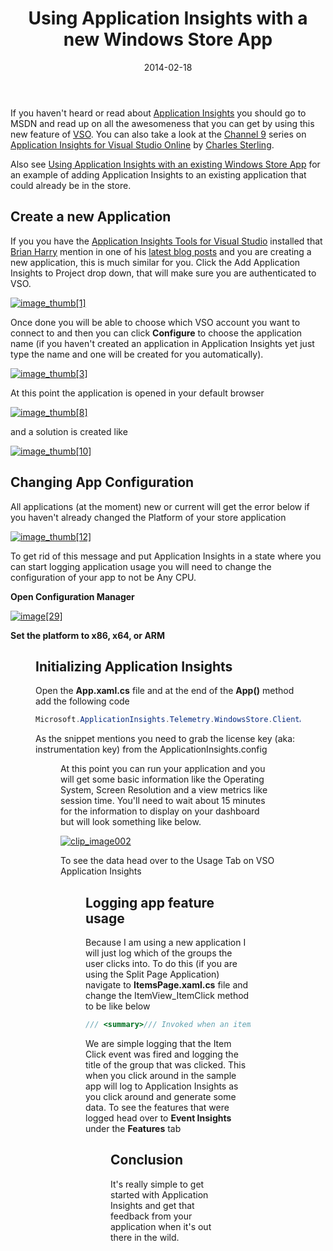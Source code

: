 ﻿---
title: 'Using Application Insights with a new Windows Store App'
date: 2014-02-18
tags: ['Azure', 'Application Insights', 'Windows Store App']
draft: false
summary: 'If you haven''t heard or read about Application Insights you should go to MSDN and read up on all the awesomeness that you can get by using this new feature of VSO. You can also take a look at the Channel 9 series on Application Insights for Visual Studio Online by Charles Sterling.'
---


If you haven't heard or read about [Application Insights](http://msdn.microsoft.com/en-us/library/dn481095.aspx) you should go to MSDN and read up on all the awesomeness that you can get by using this new feature of [VSO](http://www.visualstudio.com/en-us/products/visual-studio-online-overview-vs.aspx). You can also take a look at the [Channel 9](http://channel9.msdn.com/) series on [Application Insights for Visual Studio Online](http://channel9.msdn.com/Series/Application-Insights-for-Visual-Studio-Online) by [Charles Sterling](https://twitter.com/chass).
 
Also see [Using Application Insights with an existing Windows Store App](https://gordonbeeming.com/blog/post/using-application-insights-with-an-existing-windows-store-app) for an example of adding Application Insights to an existing application that could already be in the store.
 
## Create a new Application
 
If you you have the [Application Insights Tools for Visual Studio](http://visualstudiogallery.msdn.microsoft.com/82367b81-3f97-4de1-bbf1-eaf52ddc635a) installed that [Brian Harry](http://blogs.msdn.com/b/bharry/) mention in one of his [latest blog posts](http://blogs.msdn.com/b/bharry/archive/2014/02/06/application-insights-visual-studio-add-in-preview.aspx) and you are creating a new application, this is much similar for you. Click the Add Application Insights to Project drop down, that will make sure you are authenticated to VSO. 
 
[![image_thumb\[1\]](https://gordonbeeming.com/blog/binaries/stream/image-jpg/image/1000/0/00ad5c692fb24e4516b85dcbe66a313683e66fa7/07c12f6d-79ee-4640-a302-4e8b03a3ef41.png "image_thumb[1]")](https://gordonbeeming.com/blog/binaries/stream/image-jpg/image/1000/0/00ad5c692fb24e4516b85dcbe66a313683e66fa7/ee00c3bf-5cc1-462b-844e-5935880839d9.png)
 
Once done you will be able to choose which VSO account you want to connect to and then you can click **Configure** to choose the application name (if you haven't created an application in Application Insights yet just type the name and one will be created for you automatically).
 
[![image_thumb\[3\]](https://gordonbeeming.com/blog/binaries/stream/image-jpg/image/1000/0/3e3b41f6b650dc1d9056531e645996a33e0e9394/5a0cca7f-f5f6-458a-8729-b37a8dff6811.png "image_thumb[3]")](https://gordonbeeming.com/blog/binaries/stream/image-jpg/image/1000/0/3e3b41f6b650dc1d9056531e645996a33e0e9394/93ee2a37-80bd-4878-a3f4-3bce0dad7d73.png)
 
At this point the application is opened in your default browser
 
[![image_thumb\[8\]](https://gordonbeeming.com/blog/binaries/stream/image-jpg/image/1000/0/50c592677ccf1a87df3587cb645664a73b9306e5/630e5e8a-4312-43c1-b5e9-5de958227d09.png "image_thumb[8]")](https://gordonbeeming.com/blog/binaries/stream/image-jpg/image/1000/0/50c592677ccf1a87df3587cb645664a73b9306e5/7975254b-df38-46d4-9edf-88d55c0e3684.png)
 
and a solution is created like
 
[![image_thumb\[10\]](https://gordonbeeming.com/blog/binaries/stream/image-jpg/image/1000/0/d0095bb28fdfc157dd6a1c588e365ad93882109a/8b53ddfc-951f-4fd8-be64-a44a0ce8b4aa.png "image_thumb[10]")](https://gordonbeeming.com/blog/binaries/stream/image-jpg/image/1000/0/d0095bb28fdfc157dd6a1c588e365ad93882109a/82173d94-f8e7-44f6-bdcf-3f64b1c86fd8.png)
 
## Changing App Configuration
 
All applications (at the moment) new or current will get the error below if you haven't already changed the Platform of your store application
 
[![image_thumb\[12\]](https://gordonbeeming.com/blog/binaries/stream/image-jpg/image/1000/0/59ae1eaf45e0f7578cf9e734fe53cd359853c480/ebbedf96-2503-4f7c-b53a-c8e41e1b5a9f.png "image_thumb[12]")](https://gordonbeeming.com/blog/binaries/stream/image-jpg/image/1000/0/59ae1eaf45e0f7578cf9e734fe53cd359853c480/5203f712-a70f-4f5b-aa8b-4bc883ba1fa5.png)
 
To get rid of this message and put Application Insights in a state where you can start logging application usage you will need to change the configuration of your app to not be Any CPU.
 
**Open Configuration Manager**
 
[![image\[29\]](https://gordonbeeming.com/blog/binaries/stream/image-jpg/image/1000/0/2238453aa7085cdcd08712bc67529ad37d53d7ed/fe189014-62b7-4070-9334-3a5996c5aa2e.png "image[29]")](https://gordonbeeming.com/blog/binaries/stream/image-jpg/image/1000/0/2238453aa7085cdcd08712bc67529ad37d53d7ed/1cb63d33-a792-476b-8105-2b683d9e8951.png)
 
**Set the platform to x86, x64, or ARM**
 
<Figure key="/images/f7c1f432bbc14c5591ca252f693cb357.png" src="/images/f7c1f432bbc14c5591ca252f693cb357.png" alt="image" width="0" height="0" caption="FILL THIS IN" />
 
## Initializing Application Insights
 
Open the **App.xaml.cs** file and at the end of the **App()** method add the following code
 
```csharp
Microsoft.ApplicationInsights.Telemetry.WindowsStore.ClientAnalyticsSession.Default.Start("license key from ApplicationInsights.config");
```

As the snippet mentions you need to grab the license key (aka: instrumentation key) from the ApplicationInsights.config

<Figure key="/images/04ca2520299e433f8ded2e1fa5d0cd6e.png" src="/images/04ca2520299e433f8ded2e1fa5d0cd6e.png" alt="image" width="0" height="0" caption="FILL THIS IN" />

At this point you can run your application and you will get some basic information like the Operating System, Screen Resolution and a view metrics like session time. You'll need to wait about 15 minutes for the information to display on your dashboard but will look something like below.

[![clip_image002](https://gordonbeeming.com/blog/image/1000/0/1fc1e61c-e2f5-4bf0-80cf-17a6ab38c861.jpg "clip_image002")](https://gordonbeeming.com/blog/image/1000/0/a496db87-ca2a-4044-a111-3cae8c128816.jpg)

To see the data head over to the Usage Tab on VSO Application Insights

<Figure key="/images/29606a92edae40be8d37a84c8f4c524f.png" src="/images/29606a92edae40be8d37a84c8f4c524f.png" alt="image" width="0" height="0" caption="FILL THIS IN" />

## Logging app feature usage

Because I am using a new application I will just log which of the groups the user clicks into. To do this (if you are using the Split Page Application) navigate to **ItemsPage.xaml.cs** file and change the ItemView\_ItemClick method to be like below

```csharp
/// <summary>/// Invoked when an item is clicked./// </summary>/// <param name="sender">The GridView (or ListView when the application is snapped)/// displaying the item clicked.</param>/// <param name="e">Event data that describes the item clicked.</param>void ItemView_ItemClick(object sender, ItemClickEventArgs e){    var properties = new Dictionary<string, object>() {{"Title", ((SampleDataGroup)e.ClickedItem).Title}};    Microsoft.ApplicationInsights.Telemetry.WindowsStore.ClientAnalyticsChannel.Default.LogEvent("Store/ItemView", properties);    // Navigate to the appropriate destination page, configuring the new page    // by passing required information as a navigation parameter    var groupId = ((SampleDataGroup)e.ClickedItem).UniqueId;    this.Frame.Navigate(typeof(SplitPage), groupId);}
```

We are simple logging that the Item Click event was fired and logging the title of the group that was clicked. This when you click around in the sample app will log to Application Insights as you click around and generate some data. To see the features that were logged head over to **Event Insights** under the **Features** tab

<Figure key="/images/208fc0ec6f5247968935566cdcc6c56c.png" src="/images/208fc0ec6f5247968935566cdcc6c56c.png" alt="image" width="0" height="0" caption="FILL THIS IN" />

## Conclusion

It's really simple to get started with Application Insights and get that feedback from your application when it's out there in the wild.

